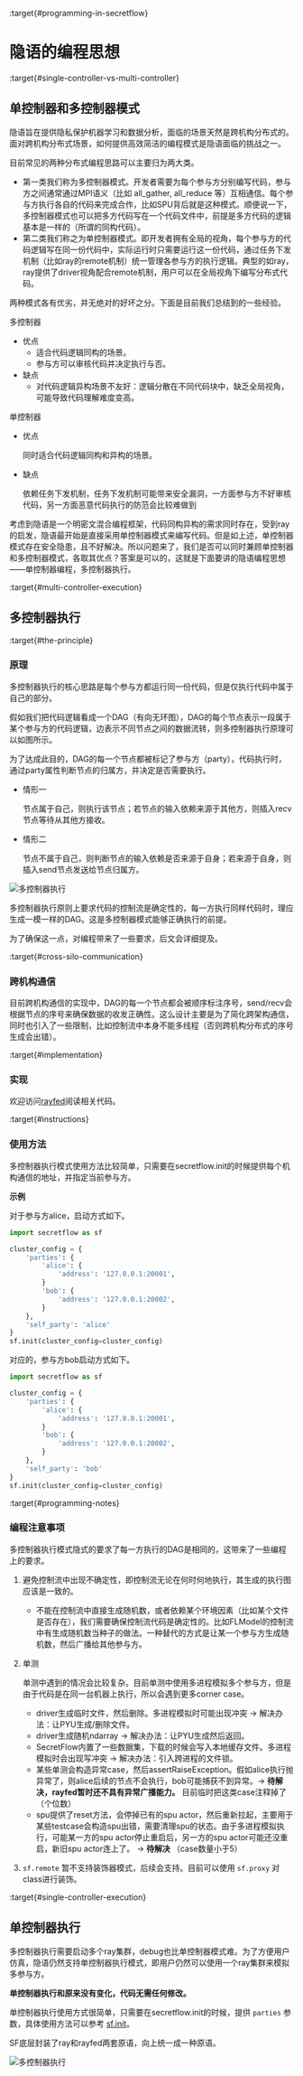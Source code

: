 :target{#programming-in-secretflow}

# 隐语的编程思想

:target{#single-controller-vs-multi-controller}

## 单控制器和多控制器模式

隐语旨在提供隐私保护机器学习和数据分析，面临的场景天然是跨机构分布式的。面对跨机构分布式场景，如何提供高效简洁的编程模式是隐语面临的挑战之一。

目前常见的两种分布式编程思路可以主要归为两大类。

- 第一类我们称为多控制器模式。开发者需要为每个参与方分别编写代码，参与方之间通常通过MPI语义（比如 all\_gather, all\_reduce 等）互相通信。每个参与方执行各自的代码来完成合作，比如SPU背后就是这种模式。顺便说一下，多控制器模式也可以把多方代码写在一个代码文件中，前提是多方代码的逻辑基本是一样的（所谓的同构代码）。
- 第二类我们称之为单控制器模式。即开发者拥有全局的视角，每个参与方的代码逻辑写在同一份代码中，实际运行时只需要运行这一份代码，通过任务下发机制（比如ray的remote机制）统一管理各参与方的执行逻辑。典型的如ray，ray提供了driver视角配合remote机制，用户可以在全局视角下编写分布式代码。

两种模式各有优劣，并无绝对的好坏之分。下面是目前我们总结到的一些经验。

多控制器

- 优点
  - 适合代码逻辑同构的场景。
  - 参与方可以审核代码并决定执行与否。
- 缺点
  - 对代码逻辑异构场景不友好：逻辑分散在不同代码块中，缺乏全局视角，可能导致代码理解难度变高。

单控制器

- 优点

  同时适合代码逻辑同构和异构的场景。
- 缺点

  依赖任务下发机制，任务下发机制可能带来安全漏洞，一方面参与方不好审核代码，另一方面恶意代码执行的防范会比较难做到

考虑到隐语是一个明密文混合编程框架，代码同构异构的需求同时存在，受到ray的启发，隐语最开始是直接采用单控制器模式来编写代码。但是如上述，单控制器模式存在安全隐患，且不好解决。所以问题来了，我们是否可以同时兼顾单控制器和多控制器模式，各取其优点？答案是可以的，这就是下面要讲的隐语编程思想——单控制器编程，多控制器执行。

:target{#multi-controller-execution}

## 多控制器执行

:target{#the-principle}

### 原理

多控制器执行的核心思路是每个参与方都运行同一份代码，但是仅执行代码中属于自己的部分。

假如我们把代码逻辑看成一个DAG（有向无环图），DAG的每个节点表示一段属于某个参与方的代码逻辑，边表示不同节点之间的数据流转，则多控制器执行原理可以如图所示。

为了达成此目的，DAG的每一个节点都被标记了参与方（party），代码执行时，通过party属性判断节点的归属方，并决定是否需要执行。

- 情形一

  节点属于自己，则执行该节点；若节点的输入依赖来源于其他方，则插入recv节点等待从其他方接收。
- 情形二

  节点不属于自己，则判断节点的输入依赖是否来源于自身；若来源于自身，则插入send节点发送给节点归属方。

![多控制器执行](../../_assets/multi-controller.png)

多控制器执行原则上要求代码的控制流是确定性的，每一方执行同样代码时，理应生成一模一样的DAG。这是多控制器模式能够正确执行的前提。

为了确保这一点，对编程带来了一些要求，后文会详细提及。

:target{#cross-silo-communication}

### 跨机构通信

目前跨机构通信的实现中，DAG的每一个节点都会被顺序标注序号，send/recv会根据节点的序号来确保数据的收发正确性。这么设计主要是为了简化跨架构通信，同时也引入了一些限制，比如控制流中本身不能多线程（否则跨机构分布式的序号生成会出错）。

:target{#implementation}

### 实现

欢迎访问[rayfed](https://github.com/ray-project/rayfed)阅读相关代码。

:target{#instructions}

### 使用方法

多控制器执行模式使用方法比较简单，只需要在secretflow\.init的时候提供每个机构通信的地址，并指定当前参与方。

<strong>示例</strong>

对于参与方alice，启动方式如下。

```python
import secretflow as sf

cluster_config = {
    'parties': {
        'alice': {
            'address': '127.0.0.1:20001',
        }
        'bob': {
            'address': '127.0.0.1:20002',
        }
    },
    'self_party': 'alice'
}
sf.init(cluster_config=cluster_config)
```

对应的，参与方bob启动方式如下。

```python
import secretflow as sf

cluster_config = {
    'parties': {
        'alice': {
            'address': '127.0.0.1:20001',
        }
        'bob': {
            'address': '127.0.0.1:20002',
        }
    },
    'self_party': 'bob'
}
sf.init(cluster_config=cluster_config)
```

:target{#programming-notes}

### 编程注意事项

多控制器执行模式隐式的要求了每一方执行的DAG是相同的，这带来了一些编程上的要求。

1. 避免控制流中出现不确定性，即控制流无论在何时何地执行，其生成的执行图应该是一致的。
   - 不能在控制流中直接生成随机数，或者依赖某个环境因素（比如某个文件是否存在），我们需要确保控制流代码是确定性的。比如FLModel的控制流中有生成随机数当种子的做法。一种替代的方式是让某一个参与方生成随机数，然后广播给其他参与方。
2. 单测

   单测中遇到的情况会比较复杂。目前单测中使用多进程模拟多个参与方，但是由于代码是在同一台机器上执行，所以会遇到更多corner case。
   - driver生成临时文件，然后删除。多进程模拟时可能出现冲突 -> 解决办法：让PYU生成/删除文件。
   - driver生成随机ndarray -> 解决办法：让PYU生成然后返回。
   - SecretFlow内置了一些数据集，下载的时候会写入本地缓存文件。多进程模拟时会出现写冲突 -> 解决办法：引入跨进程的文件锁。
   - 某些单测会构造异常case，然后assertRaiseException。假如alice执行抛异常了，则alice后续的节点不会执行，bob可能捕获不到异常。-> <strong>待解决，rayfed暂时还不具有异常广播能力。</strong> 目前临时把这类case注释掉了（个位数）
   - spu提供了reset方法，会停掉已有的spu actor，然后重新拉起，主要用于某些testcase会构造spu出错，需要清理spu的状态。由于多进程模拟执行，可能某一方的spu actor停止重启后，另一方的spu actor可能还没重启，新旧spu actor连上了。 -> <strong>待解决</strong> （case数量小于5）
3. <code>sf.remote</code> 暂不支持装饰器模式，后续会支持。目前可以使用 <code>sf.proxy</code> 对class进行装饰。

:target{#single-controller-execution}

## 单控制器执行

多控制器执行需要启动多个ray集群，debug也比单控制器模式难。为了方便用户仿真，隐语仍然支持单控制器执行模式，即用户仍然可以使用一个ray集群来模拟多参与方。

<strong>单控制器执行和原来没有变化，代码无需任何修改。</strong>

单控制器执行使用方式很简单，只需要在secretflow\.init的时候，提供 <code>parties</code> 参数，具体使用方法可以参考 [sf.init](../../source/secretflow.device.mdx#secretflow.device.driver.init)。

SF底层封装了ray和rayfed两套原语，向上统一成一种原语。

![多控制器执行](../../_assets/primitive.png)
